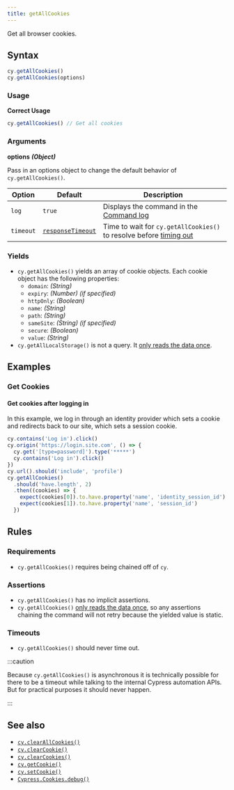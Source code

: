 ```yaml
---
title: getAllCookies
---
```


Get all browser cookies.

## Syntax

```javascript
cy.getAllCookies()
cy.getAllCookies(options)
```

### Usage

**<Icon name="check-circle" color="green"></Icon> Correct Usage**

```javascript
cy.getAllCookies() // Get all cookies
```

### Arguments

**<Icon name="angle-right"></Icon> options** **_(Object)_**

Pass in an options object to change the default behavior of
`cy.getAllCookies()`.

| Option    | Default                                                        | Description                                                                              |
| --------- | -------------------------------------------------------------- | ---------------------------------------------------------------------------------------- |
| `log`     | `true`                                                         | Displays the command in the [Command log](/guides/core-concepts/cypress-app#Command-Log) |
| `timeout` | [`responseTimeout`](/guides/references/configuration#Timeouts) | Time to wait for `cy.getAllCookies()` to resolve before [timing out](#Timeouts)          |

### Yields [<Icon name="question-circle"/>](/guides/core-concepts/introduction-to-cypress#Subject-Management)

- `cy.getAllCookies()` yields an array of cookie objects. Each cookie object has
  the following properties:
  - `domain`: _(String)_
  - `expiry`: _(Number)_ _(if specified)_
  - `httpOnly`: _(Boolean)_
  - `name`: _(String)_
  - `path`: _(String)_
  - `sameSite`: _(String)_ _(if specified)_
  - `secure`: _(Boolean)_
  - `value`: _(String)_
- `cy.getAllLocalStorage()` is not a query. It
  [only reads the data once](/guides/core-concepts/retry-ability#Only-queries-are-retried).

## Examples

### Get Cookies

#### Get cookies after logging in

In this example, we log in through an identity provider which sets a cookie and
redirects back to our site, which sets a session cookie.

```javascript
cy.contains('Log in').click()
cy.origin('https://login.site.com', () => {
  cy.get('[type=password]').type('*****')
  cy.contains('Log in').click()
})
cy.url().should('include', 'profile')
cy.getAllCookies()
  .should('have.length', 2)
  .then((cookies) => {
    expect(cookies[0]).to.have.property('name', 'identity_session_id')
    expect(cookies[1]).to.have.property('name', 'session_id')
  })
```

## Rules

### Requirements [<Icon name="question-circle"/>](/guides/core-concepts/introduction-to-cypress#Chains-of-Commands)

- `cy.getAllCookies()` requires being chained off of `cy`.

### Assertions [<Icon name="question-circle"/>](/guides/core-concepts/introduction-to-cypress#Assertions)

- `cy.getAllCookies()` has no implicit assertions.
- `cy.getAllCookies()`
  [only reads the data once](/guides/core-concepts/retry-ability#Only-queries-are-retried), so any assertions chaining the command will not retry because the yielded value is static.

### Timeouts [<Icon name="question-circle"/>](/guides/core-concepts/introduction-to-cypress#Timeouts)

- `cy.getAllCookies()` should never time out.

:::caution

Because `cy.getAllCookies()` is asynchronous it is technically possible for
there to be a timeout while talking to the internal Cypress automation APIs. But
for practical purposes it should never happen.

:::

## See also

- [`cy.clearAllCookies()`](/api/commands/clearallcookies)
- [`cy.clearCookie()`](/api/commands/clearcookie)
- [`cy.clearCookies()`](/api/commands/clearcookies)
- [`cy.getCookie()`](/api/commands/getcookie)
- [`cy.setCookie()`](/api/commands/setcookie)
- [`Cypress.Cookies.debug()`](/api/cypress-api/cookies)
